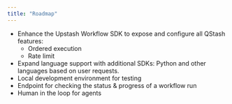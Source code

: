 ```yaml
---
title: "Roadmap"
---
```


- Enhance the Upstash Workflow SDK to expose and configure all QStash features:
  - Ordered execution
  - Rate limit
- Expand language support with additional SDKs: Python and other languages based on user requests.
- Local development environment for testing
- Endpoint for checking the status & progress of a workflow run
- Human in the loop for agents